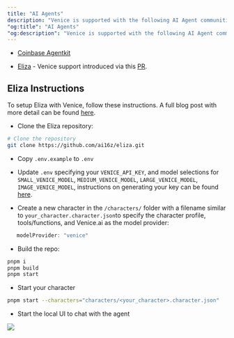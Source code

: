 ```yaml
---
title: "AI Agents"
description: "Venice is supported with the following AI Agent communities."
"og:title": "AI Agents"
"og:description": "Venice is supported with the following AI Agent communities"
---
```


* [Coinbase Agentkit](https://www.coinbase.com/developer-platform/discover/launches/introducing-agentkit)

* [Eliza](https://github.com/ai16z/eliza) - Venice support introduced via this [PR](https://github.com/ai16z/eliza/pull/1008).

## Eliza Instructions

To setup Eliza with Venice, follow these instructions. A full blog post with more detail can be found [here](https://venice.ai/blog/how-to-build-a-social-media-ai-agent-with-elizaos-venice-api).

* Clone the Eliza repository:

```bash
# Clone the repository
git clone https://github.com/ai16z/eliza.git
```

* Copy `.env.example` to `.env`

* Update `.env` specifying your `VENICE_API_KEY`, and model selections for  `SMALL_VENICE_MODEL`, `MEDIUM_VENICE_MODEL`, `LARGE_VENICE_MODEL`, `IMAGE_VENICE_MODEL`, instructions on generating your key can be found [here](/welcome/guides/generating-api-key).

* Create a new character in the `/characters/` folder with a filename similar to  `your_character.character.json`to specify the character profile, tools/functions, and Venice.ai as the model provider:

```typescript
   modelProvider: "venice"
```

* Build the repo:

```bash
pnpm i
pnpm build
pnpm start
```

* Start your character

```bash
pnpm start --characters="characters/<your_character>.character.json"
```

* Start the local UI to chat with the agent

![](/images/eliza-config.png)